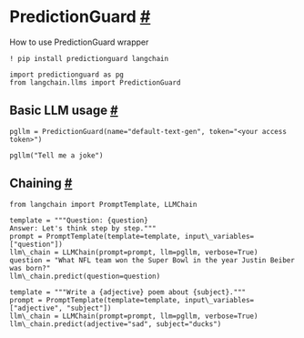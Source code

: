  PredictionGuard
 [#](#predictionguard "Permalink to this headline")
=====================================================================
 How to use PredictionGuard wrapper
```
! pip install predictionguard langchain
```
```
import predictionguard as pg
from langchain.llms import PredictionGuard
```
 Basic LLM usage
 [#](#basic-llm-usage "Permalink to this headline")
---------------------------------------------------------------------
```
pgllm = PredictionGuard(name="default-text-gen", token="<your access token>")
```
```
pgllm("Tell me a joke")
```
 Chaining
 [#](#chaining "Permalink to this headline")
-------------------------------------------------------
```
from langchain import PromptTemplate, LLMChain
```
```
template = """Question: {question}
Answer: Let's think step by step."""
prompt = PromptTemplate(template=template, input\_variables=["question"])
llm\_chain = LLMChain(prompt=prompt, llm=pgllm, verbose=True)
question = "What NFL team won the Super Bowl in the year Justin Beiber was born?"
llm\_chain.predict(question=question)
```
```
template = """Write a {adjective} poem about {subject}."""
prompt = PromptTemplate(template=template, input\_variables=["adjective", "subject"])
llm\_chain = LLMChain(prompt=prompt, llm=pgllm, verbose=True)
llm\_chain.predict(adjective="sad", subject="ducks")
```